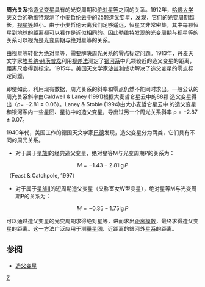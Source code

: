 '''周光关系'''指[[造父变星|造父变星]]具有的光变周期和[[绝对星等|绝对星等]]之间的关系。1912年，[[哈佛大学天文台|哈佛大学天文台]]的[[勒维特|勒维特]]观测了[[小麦哲伦云|小麦哲伦云]]中的25颗造父变星，发现，它们的光变周期越长，[[视星等|视星等]]越小。由于小麦哲伦云离我们足够遥远，恒星又非常密集，其中每颗恒星到地球的距离都可以看作是近似相同的。因此勒维特发现的光变周期与视星等的关系可以视为是光变周期与绝对星等的关系。

由视星等转化为绝对星等，需要解决周光关系的零点标定问题。1913年，丹麦天文学家[[埃希纳·赫茨普龙|埃希纳·赫茨普龙]]利用[[视差|视差法]]测定了[[银河系|银河系]]中几颗较近的造父变星的距离，距离尺度得到标定。1915年，美国天文学家[[沙普利|沙普利]]成功解决了造父变星的零点标定问题。

即使如此，利用现有数据，周光关系的斜率和零点仍然不能同时求出。一般公认的周光关系斜率由Caldwell & Laney (1991)根据大麦哲仑星云中的88颗
造父变星得出（ρ= −2.81 ± 0.06）。Laney & Stobie (1994)由大小麦哲仑星云中
的造父变星和银河系内一些星团、星协中的造父变星，导出过另一个周光关系斜率
ρ = −2.87 ± 0.07。

1940年代，美国工作的德国天文学家[[巴德|巴德]]发现，造父变星分为两类，它们具有不同的周光关系。

* 对于属于[[星族|星族Ⅰ]]的经典造父变星，绝对星等M与光变周期P的关系为：
:<math> M = - 1.43 - 2.81 \lg P</math>（Feast & Catchpole, 1997）

* 对于属于[[星族|星族Ⅱ]]的短周期造父变星（又称室女W型变星），绝对星等M与光变周期P的关系为：
:<math> M = - 0.35 - 1.75 \lg P</math> 

可以通过造父变星的光变周期求得绝对星等，进而求出[[距离模数|距离模数]]，最终求得造父变星的距离。这一方法广泛应用于测量[[星团|星团]]、近距离的銀河外[[星系|星系]]的距离。

== 参阅 ==
*[[造父变星|造父变星]]

[[category:天文学术语|Z]]